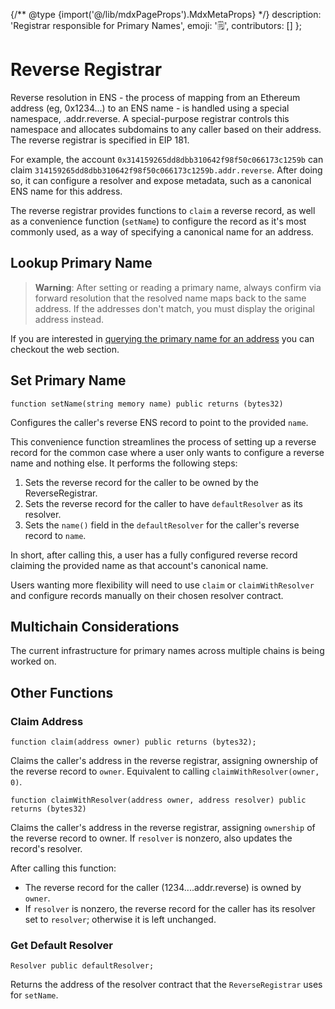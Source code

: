 
{/** @type {import('@/lib/mdxPageProps').MdxMetaProps} */}
    description: 'Registrar responsible for Primary Names',
    emoji: '🗒️',
    contributors: []
};

# Reverse Registrar

Reverse resolution in ENS - the process of mapping from an Ethereum address (eg, 0x1234...) to an ENS name - is handled using a special namespace, .addr.reverse. A special-purpose registrar controls this namespace and allocates subdomains to any caller based on their address. The reverse registrar is specified in EIP 181.

For example, the account `0x314159265dd8dbb310642f98f50c066173c1259b` can claim `314159265dd8dbb310642f98f50c066173c1259b.addr.reverse`.
After doing so, it can configure a resolver and expose metadata, such as a canonical ENS name for this address.

The reverse registrar provides functions to `claim` a reverse record,
as well as a convenience function (`setName`) to configure the record as it's most commonly used, as a way of specifying a canonical name for an address.

## Lookup Primary Name

> **Warning**: After setting or reading a primary name, always confirm via forward resolution that the resolved name maps back to the same address. If the addresses don't match, you must display the original address instead.

If you are interested in [querying the primary name for an address](/web/reverse) you can checkout the web section.

## Set Primary Name

```solidity
function setName(string memory name) public returns (bytes32)
```

Configures the caller's reverse ENS record to point to the provided `name`.

This convenience function streamlines the process of setting up a reverse record for the common case where a user only wants to configure a reverse name and nothing else. It performs the following steps:

1. Sets the reverse record for the caller to be owned by the ReverseRegistrar.
2. Sets the reverse record for the caller to have `defaultResolver` as its resolver.
3. Sets the `name()` field in the `defaultResolver` for the caller's reverse record to `name`.

In short, after calling this, a user has a fully configured reverse record claiming the provided name as that account's canonical name.

Users wanting more flexibility will need to use `claim` or `claimWithResolver` and configure records manually on their chosen resolver contract.

## Multichain Considerations

The current infrastructure for primary names across multiple chains is being worked on.

## Other Functions

### Claim Address

```solidity
function claim(address owner) public returns (bytes32);
```

Claims the caller's address in the reverse registrar, assigning ownership of the reverse record to `owner`. Equivalent to calling `claimWithResolver(owner, 0)`.

```solidity
function claimWithResolver(address owner, address resolver) public returns (bytes32)
```

Claims the caller's address in the reverse registrar, assigning `ownership` of the reverse record to owner. If `resolver` is nonzero, also updates the record's resolver.

After calling this function:

- The reverse record for the caller (1234....addr.reverse) is owned by `owner`.
- If `resolver` is nonzero, the reverse record for the caller has its resolver set to `resolver`; otherwise it is left unchanged.

### Get Default Resolver

```solidity
Resolver public defaultResolver;
```

Returns the address of the resolver contract that the `ReverseRegistrar` uses for `setName`.
